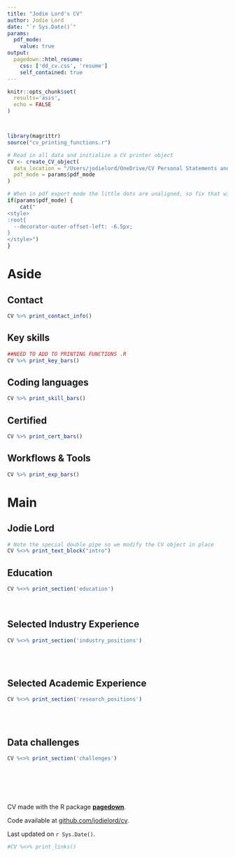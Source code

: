 ```yaml
---
title: "Jodie Lord's CV"
author: Jodie Lord
date: "`r Sys.Date()`"
params:
  pdf_mode:
    value: true
output:
  pagedown::html_resume:
    css: ['dd_cv.css', 'resume']
    self_contained: true
---
```


```r
knitr::opts_chunk$set(
  results='asis', 
  echo = FALSE
)



library(magrittr) 
source("cv_printing_functions.r")

# Read in all data and initialize a CV printer object
CV <- create_CV_object(
  data_location = "/Users/jodielord/OneDrive/CV Personal Statements and applications/pagedown R/cv/ind/data/",  
  pdf_mode = params$pdf_mode
)

```


```r
# When in pdf export mode the little dots are unaligned, so fix that with some conditional CSS.
if(params$pdf_mode) {
    cat("
<style>
:root{
  --decorator-outer-offset-left: -6.5px;
}
</style>")
}
```


Aside
================================================================================


Contact {#contact}
--------------------------------------------------------------------------------

```r
CV %>% print_contact_info()
```


Key skills {#skills}
--------------------------------------------------------------------------------

```r
##NEED TO ADD TO PRINTING FUNCTIONS .R
CV %>% print_key_bars()
```



Coding languages {#programming}
--------------------------------------------------------------------------------

```r
CV %>% print_skill_bars()
```


Certified {#cert}
--------------------------------------------------------------------------------

```r
CV %>% print_cert_bars()
```


Workflows & Tools {#exp}
--------------------------------------------------------------------------------

```r
CV %>% print_exp_bars()
```



Main
================================================================================

Jodie Lord {#title}
--------------------------------------------------------------------------------

```r
# Note the special double pipe so we modify the CV object in place
CV %<>% print_text_block("intro") 
```



Education {data-icon=graduation-cap data-concise=true}
--------------------------------------------------------------------------------

```r
CV %<>% print_section('education')
```

<br>

Selected Industry Experience {data-icon=suitcase data-concise=true}
--------------------------------------------------------------------------------

```r
CV %<>% print_section('industry_positions')
```

<br>
<br>

Selected Academic Experience {data-icon=laptop}
--------------------------------------------------------------------------------

```r
CV %<>% print_section('research_positions')
```

<br>
<br>

Data challenges {data-icon=code}
--------------------------------------------------------------------------------

```r
CV %<>% print_section('challenges')
```


::: aside


{#disclaimer}
--------------------------------------------------------------------------------

<br>
<br>
<br>

CV made with the R package [**pagedown**](https://github.com/rstudio/pagedown). 

Code available at [github.com/jodielord/cv](https://github.com/jodielord/cv).

Last updated on `r Sys.Date()`.
:::


```r
#CV %<>% print_links()
```


